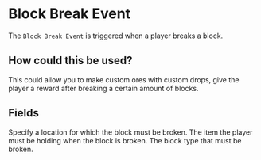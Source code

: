 
# Block Break Event

The `Block Break Event` is triggered when a player breaks a block.

## How could this be used?

This could allow you to make custom ores with custom drops, give the player a reward after breaking a certain amount of blocks.

## Fields

<EventsField/>

<EntryField name="Location" optional>
    Specify a location for which the block must be broken.
</EntryField>

<EntryField name="Item In Hand" optional>
    The item the player must be holding when the block is broken.
</EntryField>

<EntryField name="Block" optional>
    The block type that must be broken.
</EntryField>
